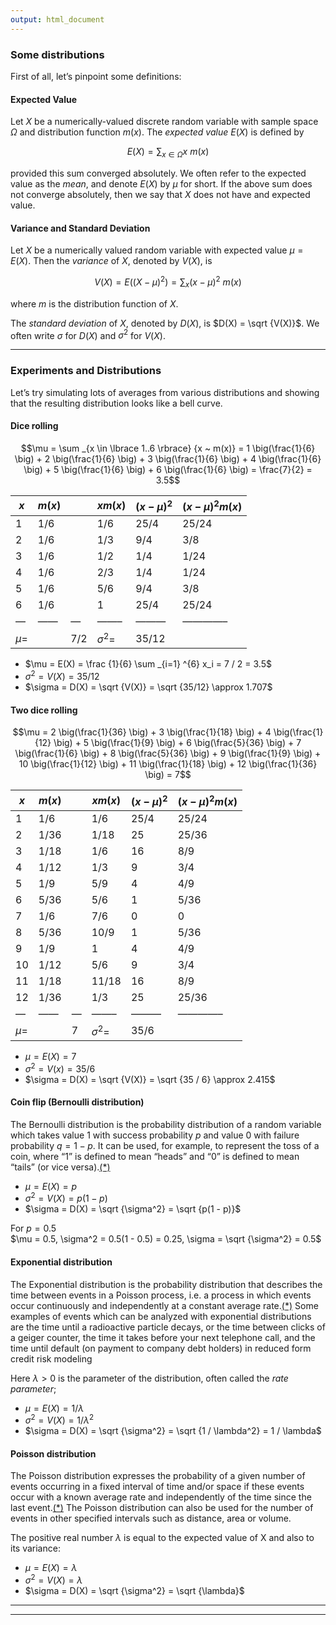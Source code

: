 ```yaml
---
output: html_document
---
```


### Some distributions

First of all, let's pinpoint some definitions:

#### Expected Value

Let $X$ be a numerically-valued discrete random variable with sample space
$\Omega$ and distribution function $m(x)$. The _expected value_ $E(X)$ is defined by

$$E(X) = \sum _{x \in \Omega} {x ~ m(x)}$$

provided this sum converged absolutely. We often refer to the expected value as the _mean_, and denote $E(X)$ by $\mu$ for short. If the above sum does not converge absolutely, then we say that $X$ does not have and expected value.

#### Variance and Standard Deviation

Let $X$ be a numerically valued random variable with expected value
$\mu = E(X)$. Then the _variance_ of $X$, denoted by $V (X)$, is

$$V (X) = E((X - \mu)^2) = \sum _{x} {(x - \mu)^2 ~ m(x)}$$

where $m$ is the distribution function of $X$.

The *standard deviation* of $X$, denoted by $D(X)$, is $D(X) = \sqrt {V(X)}$. We often write $\sigma$ for $D(X)$ and $\sigma^2$ for $V(X)$.

---

### Experiments and Distributions

Let's try simulating lots of averages from various distributions and showing
that the resulting distribution looks like a bell curve.

#### Dice rolling

$$\mu = \sum _{x \in \lbrace 1..6 \rbrace} {x ~ m(x)} = 1 \big(\frac{1}{6} \big) + 2 \big(\frac{1}{6} \big) + 3 \big(\frac{1}{6} \big) + 4 \big(\frac{1}{6} \big) + 5 \big(\frac{1}{6} \big) + 6 \big(\frac{1}{6} \big) = \frac{7}{2} = 3.5$$

 $x$ | $m(x)$ |   | $x m(x)$ | $(x-\mu)^2$ | $(x-\mu)^2 m(x)$
--- | ------ | --- | -------- | --------- | --------------
 1 |  1/6 |   |   1/6  |   25/4  |    25/24
 2 |  1/6 |   |   1/3  |    9/4  |     3/8
 3 |  1/6 |   |   1/2  |    1/4  |     1/24
 4 |  1/6 |   |   2/3  |    1/4  |     1/24
 5 |  1/6 |   |   5/6  |    9/4  |     3/8
 6 |  1/6 |   |    1   |   25/4  |    25/24
--- |------ | --- | -------- | --------- | --------------
   | $\mu =$ |   | 7/2 | $\sigma^2 =$ | 35/12


* $\mu = E(X) = \frac {1}{6} \sum _{i=1} ^{6} x_i = 7 / 2 = 3.5$  
* $\sigma^2 = V(X) = 35/12$  
* $\sigma = D(X) = \sqrt {V(X)} = \sqrt {35/12} \approx 1.707$

#### Two dice rolling

$$\mu = 2 \big(\frac{1}{36} \big) + 3 \big(\frac{1}{18} \big) + 4 \big(\frac{1}{12} \big) + 5 \big(\frac{1}{9} \big) + 6 \big(\frac{5}{36} \big) + 7 \big(\frac{1}{6} \big) + 8 \big(\frac{5}{36} \big) + 9 \big(\frac{1}{9} \big) + 10 \big(\frac{1}{12} \big) + 11 \big(\frac{1}{18} \big) + 12 \big(\frac{1}{36} \big) = 7$$

 $x$ | $m(x)$ |   | $x m(x)$ | $(x-\mu)^2$ | $(x-\mu)^2 m(x)$
--- | ------ | --- | -------- | --------- | --------------
 1 |  1/6 |   |   1/6  |   25/4  |    25/24
 2 | 1/36 |   |   1/18 |    25   |    25/36
 3 | 1/18 |   |   1/6  |    16   |     8/9
 4 | 1/12 |   |   1/3  |     9   |     3/4
 5 |  1/9 |   |   5/9  |     4   |     4/9
 6 | 5/36 |   |   5/6  |     1   |     5/36
 7 |  1/6 |   |   7/6  |     0   |     0
 8 | 5/36 |   |  10/9  |     1   |     5/36
 9 |  1/9 |   |    1   |     4   |     4/9
10 | 1/12 |   |   5/6  |     9   |     3/4
11 | 1/18 |   |  11/18 |    16   |     8/9
12 | 1/36 |   |   1/3  |    25   |    25/36
--- | ------ | --- | -------- | --------- | --------------
   | $\mu =$ |    |  7 | $\sigma^2 =$ | 35/6


* $\mu = E(X) = 7$  
* $\sigma^2 = V(x) = 35 / 6$  
* $\sigma = D(X) = \sqrt {V(X)} = \sqrt {35 / 6} \approx 2.415$

#### Coin flip (Bernoulli distribution)

The Bernoulli distribution is the probability distribution of a random variable which takes value $1$ with success probability $p$ and value $0$ with failure probability $q = 1 - p$. It can be used, for example, to represent the toss of a coin, where "1" is defined to mean "heads" and "0" is defined to mean "tails" (or vice versa).[(*)](http://en.wikipedia.org/wiki/Bernoulli_distribution)

* $\mu = E(X) = p$  
* $\sigma^2 = V(X) = p(1 - p)$
* $\sigma = D(X) = \sqrt {\sigma^2} = \sqrt {p(1 - p)}$

For $p = 0.5$  
$\mu = 0.5, \sigma^2 = 0.5(1 - 0.5) = 0.25, \sigma = \sqrt {\sigma^2} = 0.5$


#### Exponential distribution

The Exponential distribution is the probability distribution that describes the time between events in a Poisson process, i.e. a process in which events occur continuously and independently at a constant average rate.[(*)](http://en.wikipedia.org/wiki/Exponential_distribution)
Some examples of events which can be analyzed with exponential distributions are the time until a radioactive particle decays, or the time between clicks of a geiger counter, 
the time it takes before your next telephone call, and
the time until default (on payment to company debt holders) in reduced form credit risk modeling

Here $\lambda > 0$ is the parameter of the distribution, often called the _rate parameter_;

* $\mu = E(X) = 1 / \lambda$  
* $\sigma^2 = V(X) = 1 / \lambda^2$
* $\sigma = D(X) = \sqrt {\sigma^2} = \sqrt {1 / \lambda^2} = 1 / \lambda$


#### Poisson distribution

The Poisson distribution expresses the probability of a given number of events occurring in a fixed interval of time and/or space if these events occur with a known average rate and independently of the time since the last event.[(*)](http://en.wikipedia.org/wiki/Poisson_distribution)
The Poisson distribution can also be used for the number of events in other specified intervals such as distance, area or volume.

The positive real number $\lambda$ is equal to the expected value of X and also to its variance:

* $\mu = E(X)= \lambda$  
* $\sigma^2 = V(X) = \lambda$  
* $\sigma = D(X) = \sqrt {\sigma^2} = \sqrt {\lambda}$

--------


-------
